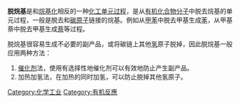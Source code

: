 {{unreferenced|time=2018-04-20T10:11:45+00:00}}
'''脱烷基'''是和[[烷基化|烷基化]]相反的一种[[化工单元过程|化工单元过程]]，是从[[有机化合物|有机化合物]][[分子|分子]]中脱去烷基的单元过程，一般是脱去和[[碳|碳]][[原子|原子]]链接的烷基。例如从[[甲苯|甲苯]]中脱去甲基生成[[苯|苯]]，从甲基萘中脱去甲基生成[[萘|萘]]等过程。

脱烷基很容易生成不必要的副产品，或将碳链上其他[[氢|氢]]原子脱掉，因此脱烷基一般应用两种方法：

#[[催化剂|催化剂]]法，使用有选择性地催化剂可以有效地防止产生副产品。
#加热加氢法，在加热的同时加氢，可以防止脱掉其他氢原子。


[[Category:化学工业|Category:化学工业]]
[[Category:有机反應|Category:有机反應]]